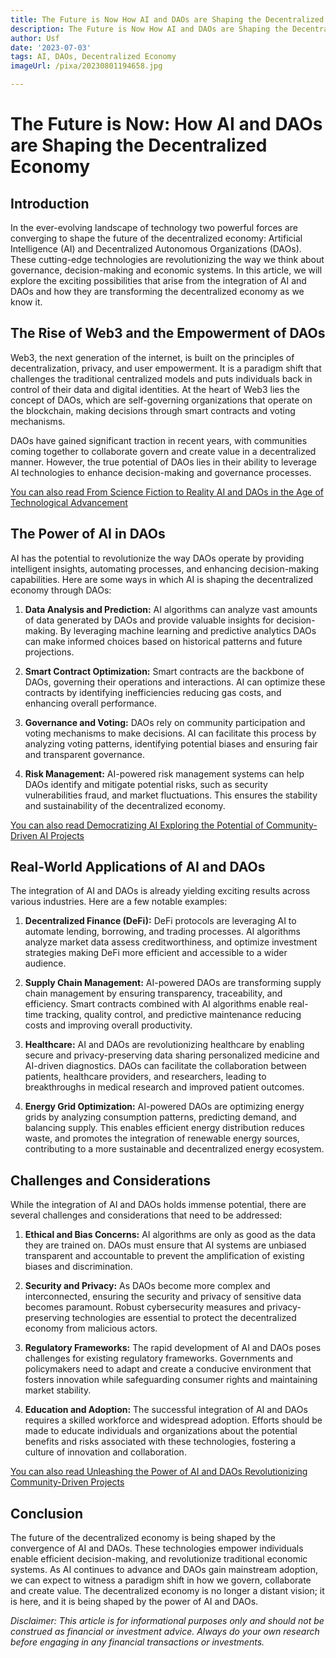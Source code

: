 ```yaml
---
title: The Future is Now How AI and DAOs are Shaping the Decentralized Economy
description: The Future is Now How AI and DAOs are Shaping the Decentralized Economy
author: Usf
date: '2023-07-03'
tags: AI, DAOs, Decentralized Economy
imageUrl: /pixa/20230801194658.jpg

---
```

# The Future  is  Now:  How AI and DAOs are Shaping the Decentralized Economy

## Introduction

In the ever-evolving landscape of  technology two powerful forces are converging to shape the future of the  decentralized economy: Artificial Intelligence  (AI) and Decentralized Autonomous Organizations (DAOs). These cutting-edge technologies  are revolutionizing the way we think about governance, decision-making and economic systems. In this article, we will explore the exciting possibilities that  arise from the  integration  of AI and DAOs and how they are transforming the decentralized economy as we know it.

## The Rise of Web3 and the Empowerment of DAOs

Web3, the  next generation of the internet, is built on the principles of decentralization, privacy, and user empowerment. It is a paradigm shift that challenges the traditional centralized models and puts individuals back in control of their data and digital  identities.  At the heart of Web3 lies the concept of  DAOs, which are self-governing organizations that operate on the blockchain, making decisions through smart contracts and  voting mechanisms.

DAOs have gained significant traction in recent years,  with communities coming together to collaborate govern  and create value in a  decentralized  manner. However, the true potential  of DAOs lies in their ability to leverage AI technologies to  enhance decision-making and governance processes.

[You can also read  From Science Fiction to Reality AI and DAOs in the Age of Technological Advancement](From%20Science%20Fiction%20to%20Reality%20AI%20and%20DAOs%20in%20the%20Age%20of%20Technological%20Advancement)


## The Power of AI in DAOs

AI has the potential to revolutionize the way  DAOs operate by providing intelligent insights, automating processes, and enhancing decision-making capabilities.  Here are some ways in which AI is shaping the decentralized economy through DAOs:

1. **Data Analysis and Prediction:** AI algorithms can analyze vast amounts of data generated by DAOs  and provide valuable insights for decision-making. By leveraging machine learning and predictive analytics DAOs can  make  informed choices based on historical patterns and future projections.

2. **Smart Contract Optimization:** Smart contracts are the backbone of DAOs, governing their  operations  and interactions. AI can optimize these contracts by  identifying inefficiencies reducing gas costs, and enhancing overall performance.

3. **Governance and Voting:** DAOs rely on community participation and voting mechanisms to make decisions. AI  can facilitate this process by analyzing voting patterns, identifying potential biases and ensuring fair  and transparent governance.

4. **Risk Management:** AI-powered risk management systems can help DAOs identify and  mitigate  potential risks, such as security vulnerabilities fraud, and market fluctuations. This ensures the stability  and sustainability of the decentralized economy.

[You can also read Democratizing AI Exploring the  Potential of Community-Driven AI Projects](Democratizing%20AI%20Exploring%20the%20Potential%20of%20Community-Driven%20AI%20Projects)


## Real-World Applications of AI and DAOs

The integration of AI and DAOs is already yielding exciting results across various industries.  Here are  a  few notable examples:

1. **Decentralized Finance (DeFi):** DeFi protocols  are leveraging AI  to automate lending, borrowing, and trading processes.  AI algorithms analyze market data assess creditworthiness, and optimize investment strategies making DeFi more efficient and accessible to a wider audience.

2. **Supply Chain Management:** AI-powered DAOs  are transforming supply  chain management by ensuring transparency, traceability, and efficiency.  Smart contracts combined with AI algorithms enable  real-time tracking, quality control, and predictive maintenance reducing costs and improving overall productivity.

3. **Healthcare:** AI and DAOs  are revolutionizing healthcare by enabling  secure and privacy-preserving data sharing personalized medicine and AI-driven diagnostics.  DAOs  can facilitate  the collaboration between patients, healthcare providers,  and researchers, leading to breakthroughs in medical research and improved patient outcomes.

4. **Energy Grid Optimization:** AI-powered DAOs are optimizing energy  grids by analyzing consumption patterns, predicting demand, and balancing supply. This enables efficient energy  distribution reduces waste, and promotes  the  integration of renewable energy sources, contributing to  a more sustainable  and decentralized energy ecosystem.

## Challenges and Considerations

While the integration of AI and DAOs holds  immense potential,  there are several challenges and considerations that need  to be addressed:

1. **Ethical and Bias Concerns:**  AI  algorithms are only as good as the data they are trained  on. DAOs must ensure that AI systems are unbiased transparent and accountable to prevent the amplification  of existing biases and discrimination.

2. **Security and Privacy:** As DAOs become more complex and interconnected, ensuring the security and privacy  of sensitive  data becomes  paramount. Robust cybersecurity measures and privacy-preserving technologies are essential to protect the decentralized economy  from malicious actors.

3.  **Regulatory  Frameworks:** The rapid development of AI and DAOs poses challenges  for existing regulatory frameworks. Governments and policymakers need to adapt and create a conducive environment that fosters innovation while safeguarding consumer rights and  maintaining market stability.

4. **Education  and Adoption:** The successful integration of AI and  DAOs requires a skilled workforce and widespread adoption. Efforts should be made to educate  individuals and organizations  about the potential  benefits and  risks associated with these technologies, fostering a culture  of innovation  and collaboration.

[You can also read Unleashing the Power of AI and DAOs Revolutionizing Community-Driven Projects](Unleashing%20the%20Power%20of%20AI%20and%20DAOs%20Revolutionizing%20Community-Driven%20Projects)


## Conclusion

The future of the decentralized economy is  being shaped by the convergence of AI and DAOs. These technologies empower individuals enable efficient decision-making, and revolutionize traditional economic systems. As AI continues to advance and  DAOs gain mainstream adoption, we can expect to witness a paradigm shift in how we govern, collaborate and create value. The decentralized economy is no longer a distant vision; it is here, and it is being shaped by  the power of AI and DAOs.

*Disclaimer: This article is  for informational purposes  only and should not be  construed as financial or investment advice. Always do your own research before engaging in  any financial transactions or investments.*
